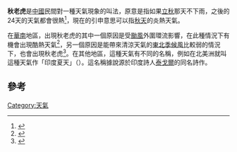 '''秋老虎'''是[[中國|中國]]民間對一種天氣現象的叫法，原意是指如果[[立秋|立秋]]那天不下雨，之後的24天的天氣都會很熱<ref>{{Cite web |url=http://www.hk01.com/%E6%B8%AF%E8%81%9E/36367/ |title=立秋後勁熱　「秋老虎」真來了？ |access-date=2020-09-19 |archive-date=2020-03-28 |archive-url=https://web.archive.org/web/20200328031825/https://www.hk01.com/%E7%A4%BE%E6%9C%83%E6%96%B0%E8%81%9E/36367/%E7%AB%8B%E7%A7%8B%E5%BE%8C%E5%8B%81%E7%86%B1-%E7%A7%8B%E8%80%81%E8%99%8E-%E7%9C%9F%E4%BE%86%E4%BA%86-%E5%A4%A9%E6%96%87%E5%8F%B0%E5%89%8D%E9%AB%98%E5%B1%A4-%E6%9C%AA%E5%BF%85%E5%92%81%E6%BA%96 |dead-url=no }}</ref>，現在的引申意思可以指[[秋天|秋天]]的炎熱天氣。

在[[華南|華南]]地區，出現秋老虎的其中一個原因是受[[颱風|颱風]]外圍環流影響，在此種情況下有機會出現酷熱天氣<ref>{{Cite web |url=https://thestandnews.com/nature/%E6%B1%A1%E7%85%99%E7%98%B4%E6%B0%A3%E7%9A%84%E8%B6%85%E5%BC%B7%E7%A7%8B%E8%80%81%E8%99%8E/ |title=污煙瘴氣的超強秋老虎 |access-date=2021-02-04 |archive-date=2019-08-17 |archive-url=https://web.archive.org/web/20190817225206/https://thestandnews.com/nature/%E6%B1%A1%E7%85%99%E7%98%B4%E6%B0%A3%E7%9A%84%E8%B6%85%E5%BC%B7%E7%A7%8B%E8%80%81%E8%99%8E/ |dead-url=no }}</ref>，另一個原因是能帶來清涼天氣的[[東北季候風|東北季候風]]比較弱的情況下，也會出現秋老虎<ref>{{Cite web |url=http://hkm.appledaily.com/detail.php?guid=55851486&category_guid=6996647&category=instant&issue=20161101 |title=秋老虎未擊退 下周「立冬」熱辣辣 |access-date=2021-02-04 |archive-date=2020-03-28 |archive-url=https://web.archive.org/web/20200328031825/https://hk.appledaily.com/ |dead-url=no }}</ref>。在其他地區，這種天氣有不同的名稱，例如在北美洲就叫這種天氣作「印度夏天」（{{lang|en|Indian summer}}）。這名稱據說源於印度詩人[[泰戈爾|泰戈爾]]的同名詩作。

==參考==
{{reflist}}

[[Category:天氣|Category:天氣]]